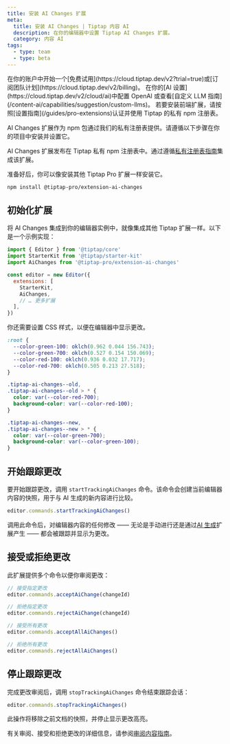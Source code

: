 ```yaml
---
title: 安装 AI Changes 扩展
meta:
  title: 安装 AI Changes | Tiptap 内容 AI
  description: 在你的编辑器中设置 Tiptap AI Changes 扩展。
  category: 内容 AI
tags:
  - type: team
  - type: beta
---
```



<Requirements>
    <RequirementItem label="1. 激活试用或订阅">
        在你的账户中开始一个[免费试用](https://cloud.tiptap.dev/v2?trial=true)或[订阅团队计划](https://cloud.tiptap.dev/v2/billing)。
    </RequirementItem>
    <RequirementItem label="2. 集成 AI 提供商">
        在你的[AI 设置](https://cloud.tiptap.dev/v2/cloud/ai)中配置 OpenAI 或查看[自定义 LLM 指南](/content-ai/capabilities/suggestion/custom-llms)。
    </RequirementItem>
    <RequirementItem label="3. 从私有注册表安装">
        若要安装前端扩展，请按照[设置指南](/guides/pro-extensions)认证并使用 Tiptap 的私有 npm 注册表。
    </RequirementItem>
</Requirements>

AI Changes 扩展作为 npm 包通过我们的私有注册表提供。请遵循以下步骤在你的项目中安装并设置它。

AI Changes 扩展发布在 Tiptap 私有 npm 注册表中。通过遵循[私有注册表指南](/guides/pro-extensions)集成该扩展。

准备好后，你可以像安装其他 Tiptap Pro 扩展一样安装它。

```bash
npm install @tiptap-pro/extension-ai-changes
```

## 初始化扩展

将 AI Changes 集成到你的编辑器实例中，就像集成其他 Tiptap 扩展一样。以下是一个示例实现：

```js
import { Editor } from '@tiptap/core'
import StarterKit from '@tiptap/starter-kit'
import AiChanges from '@tiptap-pro/extension-ai-changes'

const editor = new Editor({
  extensions: [
    StarterKit,
    AiChanges,
    // … 更多扩展
  ],
})
```

你还需要设置 CSS 样式，以便在编辑器中显示更改。

```css
:root {
  --color-green-100: oklch(0.962 0.044 156.743);
  --color-green-700: oklch(0.527 0.154 150.069);
  --color-red-100: oklch(0.936 0.032 17.717);
  --color-red-700: oklch(0.505 0.213 27.518);
}

.tiptap-ai-changes--old,
.tiptap-ai-changes--old > * {
  color: var(--color-red-700);
  background-color: var(--color-red-100);
}

.tiptap-ai-changes--new,
.tiptap-ai-changes--new > * {
  color: var(--color-green-700);
  background-color: var(--color-green-100);
}
```

## 开始跟踪更改

要开始跟踪更改，调用 `startTrackingAiChanges` 命令。该命令会创建当前编辑器内容的快照，用于与 AI 生成的新内容进行比较。

```ts
editor.commands.startTrackingAiChanges()
```

调用此命令后，对编辑器内容的任何修改 —— 无论是手动进行还是通过[AI 生成](/content-ai/capabilities/generation/overview)扩展产生 —— 都会被跟踪并显示为更改。

## 接受或拒绝更改

此扩展提供多个命令以便你审阅更改：

```ts
// 接受指定更改
editor.commands.acceptAiChange(changeId)

// 拒绝指定更改
editor.commands.rejectAiChange(changeId)

// 接受所有更改
editor.commands.acceptAllAiChanges()

// 拒绝所有更改
editor.commands.rejectAllAiChanges()
```

## 停止跟踪更改

完成更改审阅后，调用 `stopTrackingAiChanges` 命令结束跟踪会话：

```ts
editor.commands.stopTrackingAiChanges()
```

此操作将移除之前文档的快照，并停止显示更改高亮。

有关审阅、接受和拒绝更改的详细信息，请参阅[审阅内容指南](/content-ai/capabilities/changes/features/review-changes)。